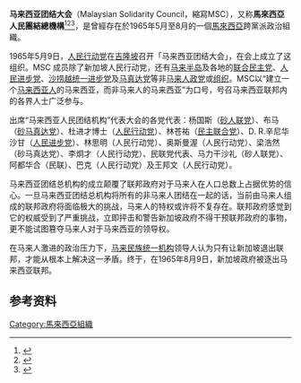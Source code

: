 {{multiple issues|
{{disputed|time=2012-05-18T06:26:49+00:00}}
{{expand|time=2012-05-18T06:26:49+00:00}}
{{copyedit|time=2018-06-04T02:41:33+00:00}}
}}

'''马来西亚团结大会'''（Malaysian Solidarity Council，縮寫MSC），又称'''馬來西亞人民團結總機構'''<ref>{{Cite book|title=The Singapore Story (Chinese Student Edition): Memoirs of Lee Kuan Yew|last=李|first=光耀|publisher=Marshall Cavendish International Asia Pte Ltd|year=2015|isbn=9789814721370|location=|pages=|trans-title=李光耀传记 学生版|chapter=第十三章}}</ref><ref>{{Cite book|title=新加坡史|last=陳|first=鴻瑜|publisher=[[臺灣商務印書館|臺灣商務印書館]]|year=2011|isbn=9789570525755|location=|pages=094}}</ref><ref>{{Cite book|title=馬來西亞民主轉型：族群與宗教之困|last=王|first=國璋|publisher=香港城市大學|year=2018|isbn=9789629373405|location=|pages=31}}</ref>，是曾經存在於1965年5月至8月的一個[[馬來西亞|馬來西亞]]跨黨派政治組織。

1965年5月9日，[[人民行动党|人民行动党]]在</span></big>[[吉隆坡|吉隆坡]]召开「马来西亚团结大会」，在会上成立了这组织。MSC 成员除了新加坡人民行动党，还有[[马来半岛|马来半岛]]及各地的[[联合民主党|联合民主党]]、[[人民进步党|人民进步党]]、[[沙捞越统一进步党|沙捞越统一进步党]]及[[马真达党|马真达党]]等非[[马来人|马来人]][[政党|政党]]或[[组织|组织]]。MSC以“建立一个[[马来西亚人|马来西亚人]]的马来西亚，而非马来人的马来西亚”为口号，号召马来西亚联邦内的各界人士广泛参与。

出席“马来西亚人民团结机构”代表大会的各党代表：杨国斯（[[砂拉越人民聯合黨|砂人联党]]）、布马（[[砂马真达党|砂马真达党]]）、杜进才博士（[[人民行动党|人民行动党]]）、林苍祐（[[民政黨|民主联合党]]）、D. R.辛尼华沙甘（[[馬來西亞人民进步党|人民进步党]]）、林思明（人民行动党）、奥斯曼渥（人民行动党）、梁浩然（砂马真达党）、李炯才（人民行动党）、民联党代表、马力干沙礼（砂人联党）、阿都华合（民联）、巴克（人民行动党）及王邦文（人民行动党）。  

马来西亚团结总机构的成立颠覆了联邦政府对于马来人在人口总数上占据优势的信心。一旦马来西亚团结总机构将所有的非马来人团结在一起的话，当前由马来人组成的联邦政府将面临极大的挑战，马来人的特权或许将不复存在。联邦政府感觉到它的权威受到了严重挑战，立即抨击和警告新加坡政府不得干预联邦政府的事物，更不能试图篡夺马来人对于马来西亚的领导权。

在马来人激进的政治压力下，[[巫統|马来民族统一机构]]领导人认为只有让新加坡退出联邦，才能从根本上解决这一矛盾。终于，在1965年8月9日，新加坡政府被逐出马来西亚联邦。

== 参考资料 ==
{{reflist}}

[[Category:馬來西亞組織|Category:馬來西亞組織]]
